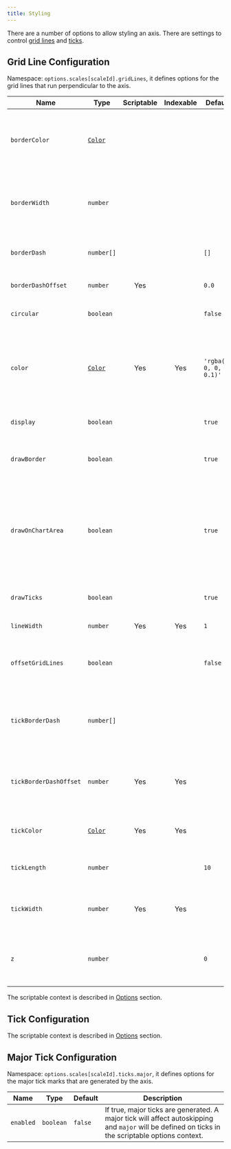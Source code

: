 ```yaml
---
title: Styling
---
```



There are a number of options to allow styling an axis. There are settings to control [grid lines](#grid-line-configuration) and [ticks](#tick-configuration).

## Grid Line Configuration

Namespace: `options.scales[scaleId].gridLines`, it defines options for the grid lines that run perpendicular to the axis.

| Name | Type | Scriptable | Indexable | Default | Description
| ---- | ---- | :-------------------------------: | :-----------------------------: | ------- | -----------
| `borderColor` | [`Color`](../general/colors.md) | | | | If set, used as the color of the border line. If unset, the first `color` option is resolved and used.
| `borderWidth` | `number` | | | | If set, used as the width of the border line. If unset, the first `lineWidth` option is resolved and used.
| `borderDash` | `number[]` | | | `[]` | Length and spacing of dashes on grid lines. See [MDN](https://developer.mozilla.org/en-US/docs/Web/API/CanvasRenderingContext2D/setLineDash).
| `borderDashOffset` | `number` | Yes | | `0.0` | Offset for line dashes. See [MDN](https://developer.mozilla.org/en-US/docs/Web/API/CanvasRenderingContext2D/lineDashOffset).
| `circular` | `boolean` | | | `false` | If true, gridlines are circular (on radar chart only).
| `color` | [`Color`](../general/colors.md)  | Yes | Yes | `'rgba(0, 0, 0, 0.1)'` | The color of the grid lines. If specified as an array, the first color applies to the first grid line, the second to the second grid line, and so on.
| `display` | `boolean` | | | `true` | If false, do not display grid lines for this axis.
| `drawBorder` | `boolean` | | | `true` | If true, draw a border at the edge between the axis and the chart area.
| `drawOnChartArea` | `boolean` | | | `true` | If true, draw lines on the chart area inside the axis lines. This is useful when there are multiple axes and you need to control which grid lines are drawn.
| `drawTicks` | `boolean` | | | `true` | If true, draw lines beside the ticks in the axis area beside the chart.
| `lineWidth` | `number` | Yes | Yes | `1` | Stroke width of grid lines.
| `offsetGridLines` | `boolean` | | | `false` | If true, grid lines will be shifted to be between labels. This is set to `true` for a bar chart by default.
| `tickBorderDash` | `number[]` | | | | Length and spacing of the tick mark line. If not set, defaults to the grid line `borderDash` value.
| `tickBorderDashOffset` | `number` | Yes | Yes |  | Offset for the line dash of the tick mark. If unset, defaults to the grid line `borderDashOffset` value
| `tickColor` | [`Color`](../general/colors.md) | Yes | Yes | | Color of the tick line. If unset, defaults to the grid line color.
| `tickLength` | `number` | | | `10` | Length in pixels that the grid lines will draw into the axis area.
| `tickWidth` | `number` | Yes | Yes | | Width of the tick mark in pixels. If unset, defaults to the grid line width.
| `z` | `number` | | | `0` | z-index of gridline layer. Values &lt;= 0 are drawn under datasets, &gt; 0 on top.

The scriptable context is described in [Options](../general/options.md#tick) section.

## Tick Configuration

<CommonTicks />

The scriptable context is described in [Options](../general/options.md#tick) section.

## Major Tick Configuration

Namespace: `options.scales[scaleId].ticks.major`, it defines options for the major tick marks that are generated by the axis.

| Name | Type | Default | Description
| ---- | ---- | ------- | -----------
| `enabled` | `boolean` | `false` | If true, major ticks are generated. A major tick will affect autoskipping and `major` will be defined on ticks in the scriptable options context.
